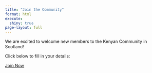 ```yaml
---
title: "Join the Community"
format: html
execute:
  shiny: true
page-layout: full
---
```


We are excited to welcome new members to the Kenyan Community in Scotland!

Click below to fill in your details:

[Join Now](https://kenyancommunityinscotland.shinyapps.io/join-form/){.btn .btn-primary .btn-lg target="_blank" rel="noopener" aria-label="Join the Community Form"}
